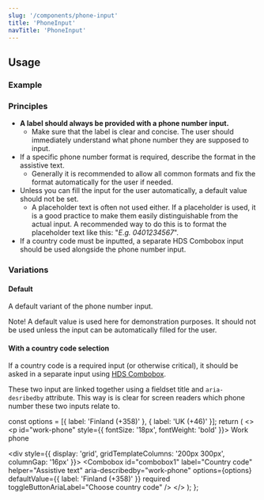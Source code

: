 ```yaml
---
slug: '/components/phone-input'
title: 'PhoneInput'
navTitle: 'PhoneInput'
---
```




## Usage

### Example
<PlaygroundPreview>
  <PhoneInput
    defaultValue="0451234567"
    helperText="Assistive text"
    label="Phone number"
    style={{ maxWidth: '320px' }}
  />
</PlaygroundPreview>

### Principles
- **A label should always be provided with a phone number input.**
    - Make sure that the label is clear and concise. The user should immediately understand what phone number they are supposed to input.
- If a specific phone number format is required, describe the format in the assistive text. 
    - Generally it is recommended to allow all common formats and fix the format automatically for the user if needed.
- Unless you can fill the input for the user automatically, a default value should not be set.
    - A placeholder text is often not used either. If a placeholder is used, it is a good practice to make them easily distinguishable from the actual input. A recommended way to do this is to format the placeholder text like this: "_E.g. 0401234567_".
- If a country code must be inputted, a separate <InternalLink href="/components/dropdown#combobox-single-selection">HDS Combobox input</InternalLink> should be used alongside the phone number input.

### Variations

#### Default
A default variant of the phone number input.

Note! A default value is used here for demonstration purposes. It should not be used unless the input can be automatically filled for the user.

<PlaygroundPreview>
  <PhoneInput
    defaultValue="0451234567"
    helperText="Assistive text"
    label="Phone number"
    style={{ maxWidth: '320px' }}
  />
</PlaygroundPreview>

#### With a country code selection
If a country code is a required input (or otherwise critical), it should be asked in a separate input using [HDS Combobox](/components/dropdown#combobox-single-selection). 

These two input are linked together using a fieldset title and `aria-desribedby` attribute. This way is is clear for screen readers which phone number these two inputs relate to.

  const options = [{ label: 'Finland (+358)' }, { label: 'UK (+46)' }];
  return (
    <>
      <p id="work-phone" style={{ fontSize: '18px', fontWeight: 'bold' }}>
        Work phone
      </p>
      <div style={{ display: 'grid', gridTemplateColumns: '200px 300px', columnGap: '16px' }}>
        <Combobox
          id="combobox1"
          label="Country code"
          helper="Assistive text"
          aria-describedby="work-phone"
          options={options}
          defaultValue={{ label: 'Finland (+358)' }}
          required
          toggleButtonAriaLabel="Choose country code"
        />
        <PhoneInput
          id="input2"
          defaultValue="0451234567"
          aria-describedby="work-phone"
          label="Phone number"
          required={true}
        />
      </div>
    </>
  );
};

<PlaygroundPreview>
  <CountryCodeExample />
</PlaygroundPreview>
